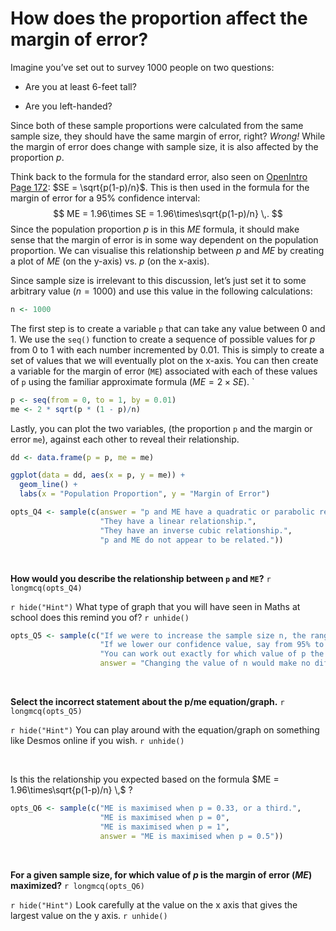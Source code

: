 # How does the proportion affect the margin of error? {-}

Imagine you've set out to survey 1000 people on two questions:

- Are you at least 6-feet tall?

- Are you left-handed?

Since both of these sample proportions were  calculated from the same sample size, they should have the same margin of error, right? *Wrong!* While the margin of error does change with sample size, it is also affected by the proportion $p$.

Think back to the formula for the standard error, also seen on <a href="https://www.openintro.org/redirect.php?go=os4_tablet&referrer=/stat/os4.php#page=172" target="_blank">OpenIntro Page 172</a>: $SE = \sqrt{p(1-p)/n}$. This is then used in the formula for the margin of error for a 95% confidence interval:
$$ ME = 1.96\times SE = 1.96\times\sqrt{p(1-p)/n} \,. $$
Since the population proportion $p$ is in this $ME$ formula, it should make sense that the margin of error is in some way dependent on the population proportion. We can visualise this relationship between $p$ and $ME$ by creating a plot of $ME$ (on the y-axis) vs. $p$ (on the x-axis).

Since sample size is irrelevant to this discussion, let's just set it to some arbitrary value ($n = 1000$) and use this value in the following calculations:

```r
n <- 1000
```

The first step is to create a variable `p` that can take any value between 0 and 1. We use the `seq()` function to create a sequence of possible values for $p$ from 0 to 1 with each number incremented by 0.01. This is simply to create a set of values that we will eventually plot on the x-axis. You can then create a variable for the margin of error (`ME`) associated with each of these values of `p` using the familiar approximate formula ($ME = 2 \times SE$). `

```r
p <- seq(from = 0, to = 1, by = 0.01)
me <- 2 * sqrt(p * (1 - p)/n)
```

Lastly, you can plot the two variables, (the proportion `p` and the margin or error `me`), against each other to reveal their relationship.

```r
dd <- data.frame(p = p, me = me)

ggplot(data = dd, aes(x = p, y = me)) +
  geom_line() +
  labs(x = "Population Proportion", y = "Margin of Error")
```

```r
opts_Q4 <- sample(c(answer = "p and ME have a quadratic or parabolic relationship.",
                    "They have a linear relationship.",
                    "They have an inverse cubic relationship.",
                    "p and ME do not appear to be related."))
```

<br>

**How would you describe the relationship between `p` and `ME`?**
`r longmcq(opts_Q4)`

`r hide("Hint")`
What type of graph that you will have seen in Maths at school does this remind you of?
`r unhide()`

```r
opts_Q5 <- sample(c("If we were to increase the sample size n, the range of possible values for the margin of error would decrease.",
                    "If we lower our confidence value, say from 95% to 90%, the range of plausible values for the margin of error would decrease.",
                    "You can work out exactly for which value of p the margin of error is maximised mathematically using differentiation.",
                    answer = "Changing the value of n would make no difference to the graph."))
```

<br>

**Select the incorrect statement about the p/me equation/graph.**
`r longmcq(opts_Q5)`

`r hide("Hint")`
You can play around with the equation/graph on something like Desmos online if you wish.
`r unhide()`

<br>

Is this the relationship you expected based on the formula $ME = 1.96\times\sqrt{p(1-p)/n} \,$ ?

```r
opts_Q6 <- sample(c("ME is maximised when p = 0.33, or a third.",
                    "ME is maximised when p = 0",
                    "ME is maximised when p = 1",
                    answer = "ME is maximised when p = 0.5"))
```

<br>

**For a given sample size, for which value of $p$ is the margin of error ($ME$) maximized?**
`r longmcq(opts_Q6)`

`r hide("Hint")`
Look carefully at the value on the x axis that gives the largest value on the y axis.
`r unhide()`

<br>

